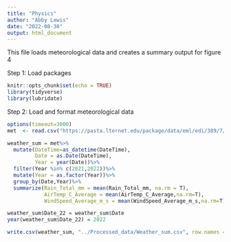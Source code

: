 ```yaml
---
title: "Physics"
author: "Abby Lewis"
date: "2022-08-30"
output: html_document
---
```


This file loads meteorological data and creates a summary output for figure 4


Step 1: Load packages
```r
knitr::opts_chunk$set(echo = TRUE)
library(tidyverse)
library(lubridate)
```


Step 2: Load and format meteorological data
```r
options(timeout=3000)
met  <- read.csv("https://pasta.lternet.edu/package/data/eml/edi/389/7/02d36541de9088f2dd99d79dc3a7a853")

weather_sum = met%>%
  mutate(DateTime=as_datetime(DateTime),
         Date = as.Date(DateTime),
         Year = year(Date))%>%
  filter(Year %in% c(2021,2022))%>%
  mutate(Year = as.factor(Year))%>%
  group_by(Date,Year)%>%
  summarize(Rain_Total_mm = mean(Rain_Total_mm, na.rm = T),
            AirTemp_C_Average = mean(AirTemp_C_Average,na.rm=T),
            WindSpeed_Average_m_s = mean(WindSpeed_Average_m_s,na.rm=T))

weather_sum$Date_22 = weather_sum$Date
year(weather_sum$Date_22) = 2022

write.csv(weather_sum, "../Processed_data/Weather_sum.csv", row.names = F)
```